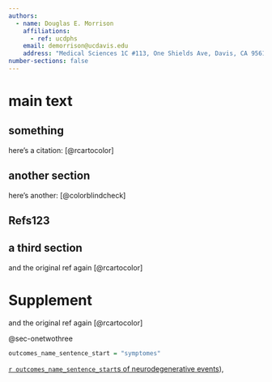 ```yaml
---
authors:
  - name: Douglas E. Morrison
    affiliations:
      - ref: ucdphs
    email: demorrison@ucdavis.edu
    address: "Medical Sciences 1C #113, One Shields Ave, Davis, CA 95616"
number-sections: false
---
```


# main text

## something {#sec-onetwothree}

here's a citation: [@rcartocolor]

## another section

here's another: [@colorblindcheck]

## Refs123 {.sectionbibliography}

::: {.sectionrefs}
:::

## a third section

and the original ref again [@rcartocolor]

# Supplement {.appendix}

and the original ref again [@rcartocolor]

@sec-onetwothree

```r
outcomes_name_sentence_start = "symptomes"
```

[`r outcomes_name_sentence_start`s of neurodegenerative events](#sec-onetwothree)),
